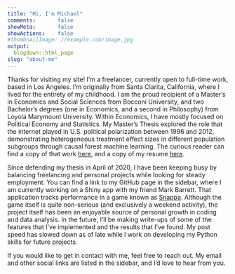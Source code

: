 ```yaml
---
title: "Hi, I'm Michael"
comments:       false
showMeta:       false
showActions:    false
#thumbnailImage: //example.com/image.jpg
output:
  blogdown::html_page
slug: "about-me"
---
```

  Thanks for visiting my site! I'm a freelancer, currently open to full-time work, 
based in Los Angeles. I'm originally from Santa Clarita, California, where I lived for the entirety of my childhood. 
I am the proud recipient of a Master's in Economics and Social Sciences from Bocconi University, 
and two Bachelor's degrees (one in Economics, and a second in Philosophy) from Loyola Marymount University.
Within Economics, I have mostly focused on Political Economy and Statistics. My Master's Thesis
explored the role that the internet played in U.S. political polarization between
1996 and 2012, demonstrating heterogeneous treatment effect sizes in different population 
subgroups through causal forest machine learning. The curious reader can find a copy
of that work [here](/pdf/Thesis.pdf), and a copy of my resume [here](/pdf/Resume.pdf). 

  Since defending my thesis in April of 2020, I have
been keeping busy by balancing freelancing and personal projects while looking
for steady employment. You can find a link to my GitHub page in the sidebar, where
I am currently working on a Shiny app with my friend Mark Barrett. That application tracks
performance in a game known as [Snappa](https://github.com/mdewey131/Snappa-Scoreboard/wiki/An-Overview-of-SnappaMetrics#what-is-snappa). Although the game itself is quite non-serious (and exclusively a weekend activity), the project itself has been an enjoyable source
of personal growth in coding and data analysis. In the future, I'll be making 
write-ups of some of the features that I've implemented and the results that I've found. 
My post speed has slowed down as of late while I work on developing my Python skills for
future projects. 

  If you would like to get in contact with me, feel free to reach out. My email and other social
links are listed in the sidebar, and I'd love to hear from you.